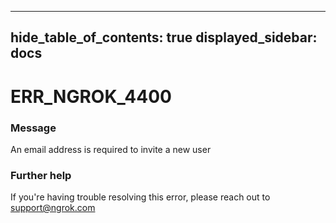 

---
hide_table_of_contents: true
displayed_sidebar: docs
---


# ERR_NGROK_4400

### Message
An email address is required to invite a new user

<ErrorDetails error="err_ngrok_4400" />



### Further help
If you're having trouble resolving this error, please reach out to [support@ngrok.com](mailto:support@ngrok.com?subject=Help%20with%20ERR_NGROK_4400)

